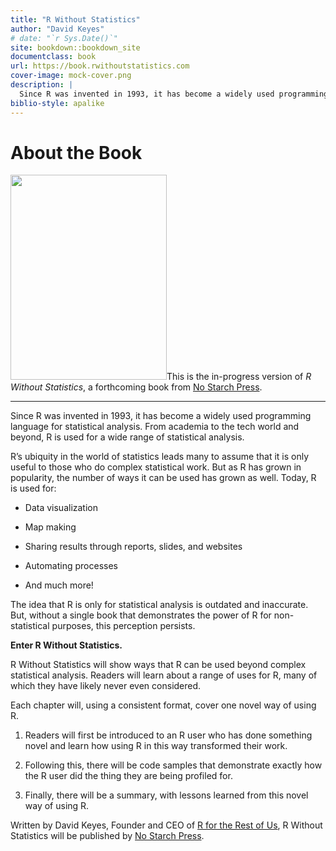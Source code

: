 ```yaml
--- 
title: "R Without Statistics"
author: "David Keyes"
# date: "`r Sys.Date()`"
site: bookdown::bookdown_site
documentclass: book
url: https://book.rwithoutstatistics.com
cover-image: mock-cover.png
description: |
  Since R was invented in 1993, it has become a widely used programming language for statistical analysis. From academia to the tech world and beyond, R is used for a wide range of statistical analysis. R Without Statistics will show ways that R can be used beyond complex statistical analysis. Readers will learn about a range of uses for R, many of which they have likely never even considered.
biblio-style: apalike
---
```


# About the Book {-}

<img src="mock-cover.png" class="cover" width="250" height="328"/>This is the in-progress version of *R Without Statistics*, a forthcoming book from [No Starch Press](https://www.nostarch.com/).

<hr>

Since R was invented in 1993, it has become a widely used programming language for statistical analysis. From academia to the tech world and beyond, R is used for a wide range of statistical analysis.

R's ubiquity in the world of statistics leads many to assume that it is only useful to those who do complex statistical work. But as R has grown in popularity, the number of ways it can be used has grown as well. Today, R is used for:

-   Data visualization

-   Map making

-   Sharing results through reports, slides, and websites

-   Automating processes

-   And much more!

The idea that R is only for statistical analysis is outdated and inaccurate. But, without a single book that demonstrates the power of R for non-statistical purposes, this perception persists.

**Enter R Without Statistics.**

R Without Statistics will show ways that R can be used beyond complex statistical analysis. Readers will learn about a range of uses for R, many of which they have likely never even considered.

Each chapter will, using a consistent format, cover one novel way of using R.

1.  Readers will first be introduced to an R user who has done something novel and learn how using R in this way transformed their work.

2.  Following this, there will be code samples that demonstrate exactly how the R user did the thing they are being profiled for.

3.  Finally, there will be a summary, with lessons learned from this novel way of using R.

Written by David Keyes, Founder and CEO of [R for the Rest of Us](https://rfortherestofus.com/), R Without Statistics will be published by [No Starch Press](https://nostarch.com/).
